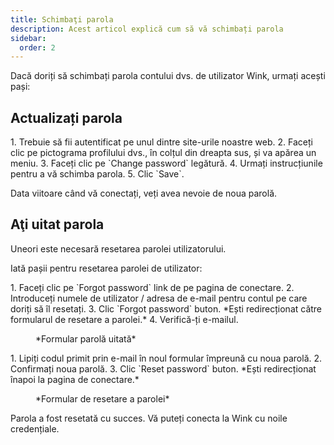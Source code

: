 ```yaml
---
title: Schimbaţi parola
description: Acest articol explică cum să vă schimbați parola
sidebar:
  order: 2
---
```


Dacă doriți să schimbați parola contului dvs. de utilizator Wink, urmați acești pași:

## Actualizați parola

<Steps>
  1. Trebuie să fii autentificat pe unul dintre site-urile noastre web.
  2. Faceți clic pe pictograma profilului dvs., în colțul din dreapta sus, și va apărea un meniu.
  3. Faceți clic pe `Change password` legătură.
  4. Urmați instrucțiunile pentru a vă schimba parola.
  5. Clic `Save`.
</Steps>


Data viitoare când vă conectați, veți avea nevoie de noua parolă.

## Aţi uitat parola

Uneori este necesară resetarea parolei utilizatorului.

Iată pașii pentru resetarea parolei de utilizator:

<Steps>
  1. Faceți clic pe `Forgot password` link de pe pagina de conectare.
  2. Introduceți numele de utilizator / adresa de e-mail pentru contul pe care doriți să îl resetați.
  3. Clic `Forgot password` buton. *Ești redirecționat către formularul de resetare a parolei.*
  4. Verifică-ți e-mailul.
</Steps>


<figure>
  <CloudinaryImage width="350" height="354" resize="scale" quality="best" alt="Aţi uitat parola" src="academy/forgot-password" errorImage="noimage_opaque_nyrtl0.png" />

  <figcaption>*Formular parolă uitată*</figcaption>
</figure>


<Steps>
  1. Lipiți codul primit prin e-mail în noul formular împreună cu noua parolă.
  2. Confirmați noua parolă.
  3. Clic `Reset password` buton. *Ești redirecționat înapoi la pagina de conectare.*
</Steps>


<figure>
  <CloudinaryImage width="350" height="467" resize="scale" quality="best" alt="Resetare parolă" src="academy/reset-password" errorImage="noimage_opaque_nyrtl0.png" />

  <figcaption>*Formular de resetare a parolei*</figcaption>
</figure>


Parola a fost resetată cu succes. Vă puteți conecta la Wink cu noile credențiale.

